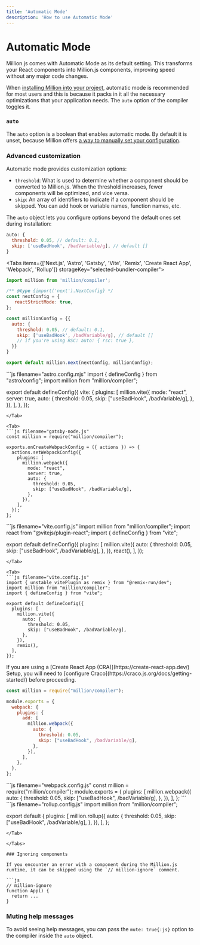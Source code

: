 ```yaml
---
title: 'Automatic Mode'
description: 'How to use Automatic Mode'
---
```



# Automatic Mode

Million.js comes with Automatic Mode as its default setting. This transforms your React components into Million.js components, improving speed without any major code changes.

When [installing Million into your project](/docs/install), automatic mode is recommended for most users and this is because it packs in it all the necessary optimizations that your application needs. The `auto` option of the compiler toggles it.

### `auto`

The `auto` option is a boolean that enables automatic mode. By default it is unset, because Million offers [a way to manually set your configuration](/docs/install#configure-it-yourself).

### Advanced customization

Automatic mode provides customization options:

- `threshold`: What is used to determine whether a component should be converted to Million.js.
  When the threshold increases, fewer components will be optimized, and vice versa.
- `skip`: An array of identifiers to indicate if a component should be skipped. You can add hook or variable names, function names, etc.

The `auto` object lets you configure options beyond the default ones set during installation:

```js
auto: {
  threshold: 0.05, // default: 0.1,
  skip: ['useBadHook', /badVariable/g], // default []
}
```

<Tabs items={['Next.js', 'Astro', 'Gatsby', 'Vite', 'Remix', 'Create React App', 'Webpack', 'Rollup']} storageKey="selected-bundler-compiler">
<Tab>  
```js filename="next.config.mjs"
import million from 'million/compiler';

/** @type {import('next').NextConfig} */
const nextConfig = {
   reactStrictMode: true,
};

const millionConfig = {{
  auto: {
    threshold: 0.05, // default: 0.1,
    skip: ['useBadHook', /badVariable/g], // default []
    // if you're using RSC: auto: { rsc: true },
  }}
}

export default million.next(nextConfig, millionConfig);
```
</Tab>

<Tab>
```js filename="astro.config.mjs"
import { defineConfig } from "astro/config";
import million from "million/compiler";

export default defineConfig({
  vite: {
    plugins: [
      million.vite({
        mode: "react",
        server: true,
        auto: {
          threshold: 0.05,
          skip: ["useBadHook", /badVariable/g],
        },
      }),
    ],
  },
});
```
</Tab>

<Tab>
```js filename="gatsby-node.js"
const million = require("million/compiler");

exports.onCreateWebpackConfig = ({ actions }) => {
  actions.setWebpackConfig({
    plugins: [
      million.webpack({
        mode: "react",
        server: true,
        auto: {
          threshold: 0.05,
          skip: ["useBadHook", /badVariable/g],
        },
      }),
    ],
  });
};
```
</Tab>

<Tab>
```js filename="vite.config.js"
import million from "million/compiler";
import react from "@vitejs/plugin-react";
import { defineConfig } from "vite";

export default defineConfig({
  plugins: [
    million.vite({
      auto: {
        threshold: 0.05,
        skip: ["useBadHook", /badVariable/g],
      },
    }),
    react(),
  ],
});
```
</Tab>

<Tab>
```js filename="vite.config.js"
import { unstable_vitePlugin as remix } from "@remix-run/dev";
import million from "million/compiler";
import { defineConfig } from "vite";

export default defineConfig({
  plugins: [
    million.vite({
      auto: {
        threshold: 0.05,
        skip: ["useBadHook", /badVariable/g],
      },
    }),
    remix(),
  ],
});
```
</Tab>

<Tab>
<Callout type="warning">
  If you are using a [Create React App (CRA)](https://create-react-app.dev/) Setup, you will need to [configure Craco](https://craco.js.org/docs/getting-started/) before proceeding.
</Callout>

```js filename="craco.config.js"
const million = require("million/compiler");

module.exports = {
  webpack: {
    plugins: {
      add: [
        million.webpack({
          auto: {
            threshold: 0.05,
            skip: ["useBadHook", /badVariable/g],
          },
        }),
      ],
    },
  },
};
```
</Tab>

<Tab>
```js filename="webpack.config.js"
const million = require("million/compiler");
module.exports = {
  plugins: [
    million.webpack({
      auto: {
        threshold: 0.05,
        skip: ["useBadHook", /badVariable/g],
      },
    }),
  ],
};
```
</Tab>

<Tab>
```js filename="rollup.config.js"
import million from "million/compiler";

export default {
  plugins: [
    million.rollup({
      auto: {
        threshold: 0.05,
        skip: ["useBadHook", /badVariable/g],
      },
    }),
  ],
};
```
</Tab>

</Tabs>

### Ignoring components

If you encounter an error with a component during the Million.js runtime, it can be skipped using the `// million-ignore` comment.

```js
// million-ignore
function App() {
  return ...
}
````

### Muting help messages

To avoid seeing help messages, you can pass the `mute: true{:js}` option to the compiler inside the `auto` object.
